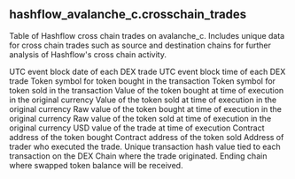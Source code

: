 ## hashflow_avalanche_c.crosschain_trades 
Table of Hashflow cross chain trades on avalanche_c. Includes unique data for cross chain trades such as source and destination chains for further analysis of Hashflow&#x27;s cross chain activity.


<ParamField path="block_date">
UTC event block date of each DEX trade
</ParamField>
<ParamField path="block_time">
UTC event block time of each DEX trade
</ParamField>
<ParamField path="token_bought_symbol">
Token symbol for token bought in the transaction
</ParamField>
<ParamField path="token_sold_symbol">
Token symbol for token sold in the transaction
</ParamField>
<ParamField path="token_bought_amount">
Value of the token bought at time of execution in the original currency
</ParamField>
<ParamField path="token_sold_amount">
Value of the token sold at time of execution in the original currency
</ParamField>
<ParamField path="token_bought_amount_raw">
Raw value of the token bought at time of execution in the original currency
</ParamField>
<ParamField path="token_sold_amount_raw">
Raw value of the token sold at time of execution in the original currency
</ParamField>
<ParamField path="amount_usd">
USD value of the trade at time of execution
</ParamField>
<ParamField path="token_bought_address">
Contract address of the token bought
</ParamField>
<ParamField path="token_sold_address">
Contract address of the token sold
</ParamField>
<ParamField path="trader">
Address of trader who executed the trade.
</ParamField>
<ParamField path="tx_hash">
Unique transaction hash value tied to each transaction on the DEX
</ParamField>
<ParamField path="source_chain">
Chain where the trade originated.
</ParamField>
<ParamField path="destination_chain">
Ending chain where swapped token balance will be received.
</ParamField>
